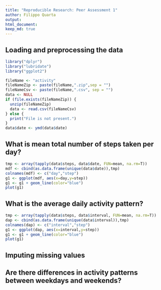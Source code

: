 ---
title: "Reproducible Research: Peer Assessment 1"
author: Filippo Quarta
output: 
html_document:
keep_md: true
---


## Loading and preprocessing the data
```{r}
library("dplyr")
library("lubridate")
library("ggplot2")

fileName <- "activity"
fileNameZip <- paste(fileName,".zip",sep = "")
fileNameCsv <- paste(fileName,".csv", sep = "")
data <- NULL
if (file.exists(fileNameZip)) {
  unzip(fileNameZip)
  data <- read.csv(fileNameCsv)
} else {
  print("File is not present.")
}
data$date <- ymd(data$date)
```


## What is mean total number of steps taken per day?
```{r}
tmp <- array(tapply(data$steps, data$date, FUN=mean, na.rm=T))
mdf <- cbind(as.data.frame(unique(data$date)),tmp)
colnames(mdf) <- c("day","step")
g1 <- ggplot(mdf, aes(x=day,y=step))
g1 <- g1 + geom_line(color="blue")
plot(g1)
```

## What is the average daily activity pattern?
```{r}
tmp <- array(tapply(data$steps, data$interval, FUN=mean, na.rm=T))
dap <- cbind(as.data.frame(unique(data$interval)),tmp)
colnames(dap) <- c("interval","step")
g1 <- ggplot(dap, aes(x=interval,y=step))
g1 <- g1 + geom_line(color="blue")
plot(g1)

```


## Imputing missing values



## Are there differences in activity patterns between weekdays and weekends?

